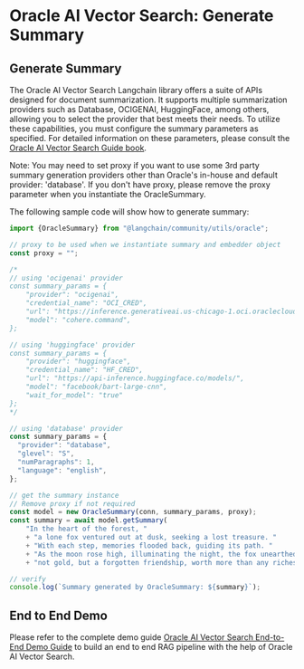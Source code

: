 # Oracle AI Vector Search: Generate Summary

## Generate Summary

The Oracle AI Vector Search Langchain library offers a suite of APIs designed for document summarization. It supports multiple summarization providers such as Database, OCIGENAI, HuggingFace, among others, allowing you to select the provider that best meets their needs. To utilize these capabilities, you must configure the summary parameters as specified. For detailed information on these parameters, please consult the [Oracle AI Vector Search Guide book](https://www.oracle.com/pls/topic/lookup?ctx=dblatest&id=GUID-EC9DDB58-6A15-4B36-BA66-ECBA20D2CE57).

Note: You may need to set proxy if you want to use some 3rd party summary generation providers other than Oracle's in-house and default provider: 'database'. If you don't have proxy, please remove the proxy parameter when you instantiate the OracleSummary.

The following sample code will show how to generate summary:

```typescript
import {OracleSummary} from "@langchain/community/utils/oracle";

// proxy to be used when we instantiate summary and embedder object
const proxy = "";

/*
// using 'ocigenai' provider
const summary_params = {
    "provider": "ocigenai",
    "credential_name": "OCI_CRED",
    "url": "https://inference.generativeai.us-chicago-1.oci.oraclecloud.com/20231130/actions/summarizeText",
    "model": "cohere.command",
};

// using 'huggingface' provider
const summary_params = {
    "provider": "huggingface",
    "credential_name": "HF_CRED",
    "url": "https://api-inference.huggingface.co/models/",
    "model": "facebook/bart-large-cnn",
    "wait_for_model": "true"
};
*/

// using 'database' provider
const summary_params = {
  "provider": "database",
  "glevel": "S",
  "numParagraphs": 1,
  "language": "english",
};

// get the summary instance
// Remove proxy if not required
const model = new OracleSummary(conn, summary_params, proxy);
const summary = await model.getSummary(
    "In the heart of the forest, "
    + "a lone fox ventured out at dusk, seeking a lost treasure. "
    + "With each step, memories flooded back, guiding its path. "
    + "As the moon rose high, illuminating the night, the fox unearthed "
    + "not gold, but a forgotten friendship, worth more than any riches.");

// verify
console.log(`Summary generated by OracleSummary: ${summary}`);
```

## End to End Demo

Please refer to the complete demo guide [Oracle AI Vector Search End-to-End Demo Guide](https://github.com/langchain-ai/langchainjs/tree/main/cookbook/oracleai.mdx) to build an end to end RAG pipeline with the help of Oracle AI Vector Search.
